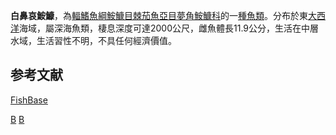 {{Speciesbox
| taxon = Pentherichthys atratus
| binomial_authority = [[Regan|Regan]] & [[Trewavas|Trewavas]], 1932
| status = NE
| status_system = IUCN3.1
| synonyms = *''Dolopichthys atratus'', <small>Regan & Trewavas, 1932</small>
*''Dolopichthys venustus'', <small>Regan & Trewavas, 1932</small>
*''Pentherichthys venustus'', <small>Regan & Trewavas, 1932</small>
}}

'''白鼻哀鮟鱇'''，為[[輻鰭魚綱|輻鰭魚綱]][[鮟鱇目|鮟鱇目]][[棘茄魚亞目|棘茄魚亞目]][[夢角鮟鱇科|夢角鮟鱇科]]的一[[種|種]][[魚類|魚類]]。分布於東[[大西洋|大西洋]]海域，屬深海魚類，棲息深度可達2000公尺，雌魚體長11.9公分，生活在中層水域，生活習性不明，不具任何經濟價值。

==参考文献==
[https://web.archive.org/web/20131126121555/http://fishbase.sinica.edu.tw/ FishBase]

{{Taxonbar}}
[[Category:1932年描述的鱼类|B]]
[[Category:哀鮟鱇屬|B]]